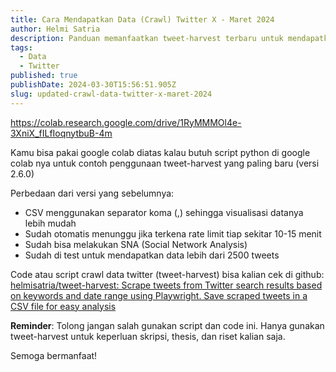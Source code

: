 ```yaml
---
title: Cara Mendapatkan Data (Crawl) Twitter X - Maret 2024
author: Helmi Satria
description: Panduan memanfaatkan tweet-harvest terbaru untuk mendapatkan data Twitter/X dalam volume besar (lebih dari 2500 tweet).
tags:
  - Data
  - Twitter
published: true
publishDate: 2024-03-30T15:56:51.905Z
slug: updated-crawl-data-twitter-x-maret-2024
---
```


https://colab.research.google.com/drive/1RyMMMOl4e-3XniX_fILfIoqnytbuB-4m

Kamu bisa pakai google colab diatas kalau butuh script python di google colab nya untuk contoh penggunaan tweet-harvest yang paling baru (versi 2.6.0)

Perbedaan dari versi yang sebelumnya:

- CSV menggunakan separator koma (,) sehingga visualisasi datanya lebih mudah
- Sudah otomatis menunggu jika terkena rate limit tiap sekitar 10-15 menit
- Sudah bisa melakukan SNA (Social Network Analysis)
- Sudah di test untuk mendapatkan data lebih dari 2500 tweets

Code atau script crawl data twitter (tweet-harvest) bisa kalian cek di github: [helmisatria/tweet-harvest: Scrape tweets from Twitter search results based on keywords and date range using Playwright. Save scraped tweets in a CSV file for easy analysis](https://github.com/helmisatria/tweet-harvest)

**Reminder**: Tolong jangan salah gunakan script dan code ini. Hanya gunakan tweet-harvest untuk keperluan skripsi, thesis, dan riset kalian saja.

Semoga bermanfaat!
